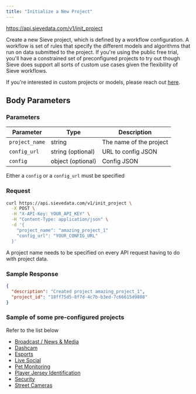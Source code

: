 ```yaml
---
title: "Initialize a New Project"
---
```



<Request method="POST">https://api.sievedata.com/v1/init_project</Request>

Create a new Sieve project, which is defined by a workflow configuration. A workflow is set of rules that specify the different models and algorithms that run on data submitted to the project. If you're using the public free trial, you'll have a constrained set of preconfigured projects to try out though Sieve does support all sorts of custom use cases given the flexibility of Sieve workflows.

If you're interested in custom projects or models, please reach out [here](https://docs.google.com/forms/d/e/1FAIpQLScXC2lotHC_9PTgYyqzJUsPgfeU2W5sii7sEWcQB1kfNGKQxw/viewform).

## Body Parameters

### Parameters

| Parameter | Type | Description |
| ---- | ----- | ---- |
| `project_name` | string | The name of the project |
| `config_url` | string (optional) | URL to config JSON |
| `config` | object (optional) | Config JSON |

<TipInfo>Either a `config` or a `config_url` must be specified</TipInfo>

### Request

```bash Terminal
curl https://api.sievedata.com/v1/init_project \
  -X POST \
  -H "X-API-Key: YOUR_API_KEY" \
  -H "Content-Type: application/json" \
  -d '{
    "project_name": "amazing_project_1"
    "config_url": "YOUR_CONFIG_URL"
  }'
```
<TipInfo>A project name needs to be specified on every API request having to do with project data.</TipInfo>

### Sample Response

```json
{
  "description": "Created project amazing_project_1",
  "project_id": "18ff75d5-8f7d-4c7b-b3ed-7c66615d9808"
}
```

### Sample of some pre-configured projects

Refer to the list below

- [Broadcast / News & Media](https://storage.googleapis.com/sieve-preconfigured-projects/configs/broadcast-news-media.json)
- [Dashcam](https://storage.googleapis.com/sieve-preconfigured-projects/configs/dashcam.json)
- [Esports](https://storage.googleapis.com/sieve-preconfigured-projects/configs/esports.json)
- [Live Social](https://storage.googleapis.com/sieve-preconfigured-projects/configs/live-social.json)
- [Pet Monitoring](https://storage.googleapis.com/sieve-preconfigured-projects/configs/pet-monitoring.json)
- [Player Jersey Identification](https://storage.googleapis.com/sieve-preconfigured-projects/configs/player-identification.json)
- [Security](https://storage.googleapis.com/sieve-preconfigured-projects/configs/security.json)
- [Street Cameras](https://storage.googleapis.com/sieve-preconfigured-projects/configs/street-cams.json)